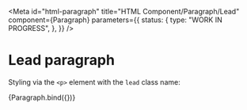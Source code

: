 <!-- @license CC0-1.0 -->


<Meta
  id="html-paragraph"
  title="HTML Component/Paragraph/Lead"
  component={Paragraph}
  parameters={{
    status: {
      type: "WORK IN PROGRESS",
    },
  }}
/>

# Lead paragraph

Styling via the `<p>` element with the `lead` class name:

<Canvas>
  <Story
    name="Lead"
    args={{
      ...exampleArgs,
      lead: true,
    }}
  >
    {Paragraph.bind({})}
  </Story>
</Canvas>
